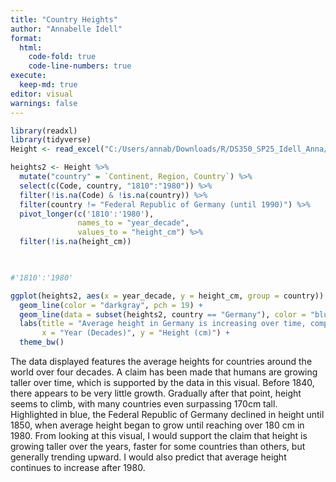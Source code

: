```yaml
---
title: "Country Heights"
author: "Annabelle Idell"
format: 
  html:
    code-fold: true
    code-line-numbers: true
execute: 
  keep-md: true
editor: visual
warnings: false
---
```


```r
library(readxl)
library(tidyverse)
Height <- read_excel("C:/Users/annab/Downloads/R/DS350_SP25_Idell_Anna/week_04/Height.xlsx", skip = 1)

```

```r
heights2 <- Height %>%
  mutate("country" = `Continent, Region, Country`) %>% 
  select(c(Code, country, "1810":"1980")) %>% 
  filter(!is.na(Code) & !is.na(country)) %>%
  filter(country != "Federal Republic of Germany (until 1990)") %>% 
  pivot_longer(c('1810':'1980'), 
               names_to = "year_decade", 
               values_to = "height_cm") %>% 
  filter(!is.na(height_cm))
  


#'1810':'1980'
```

```r
ggplot(heights2, aes(x = year_decade, y = height_cm, group = country)) +
  geom_line(color = "darkgray", pch = 19) +
  geom_line(data = subset(heights2, country == "Germany"), color = "blue", pch = 19, size = 1) +
  labs(title = "Average height in Germany is increasing over time, comparable to \nthe gradual increase worldwide",
       x = "Year (Decades)", y = "Height (cm)") +
  theme_bw()
```

The data displayed features the average heights for countries around the world over four decades. A claim has been made that humans are growing taller over time, which is supported by the data in this visual. Before 1840, there appears to be very little growth. Gradually after that point, height seems to climb, with many countries even surpassing 170cm tall. Highlighted in blue, the Federal Republic of Germany declined in height until 1850, when average height began to grow until reaching over 180 cm in 1980. From looking at this visual, I would support the claim that height is growing taller over the years, faster for some countries than others, but generally trending upward. I would also predict that average height continues to increase after 1980.
